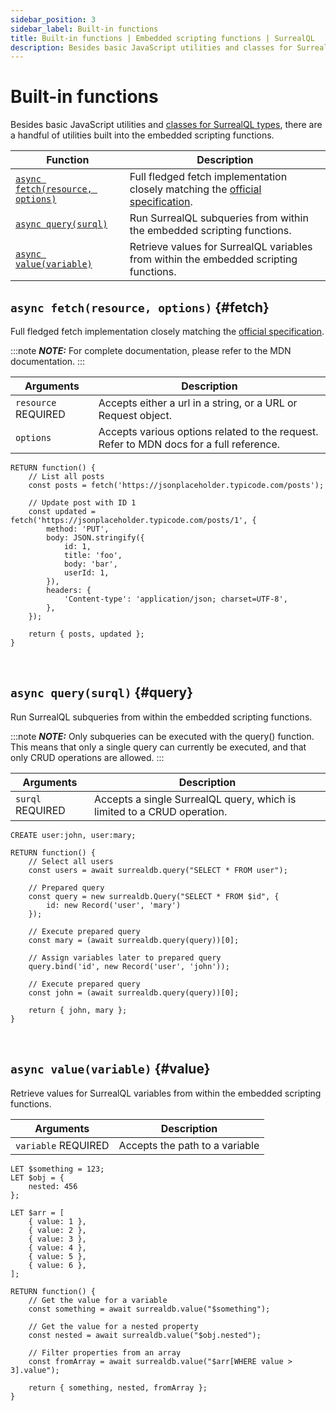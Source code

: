 ```yaml
---
sidebar_position: 3
sidebar_label: Built-in functions
title: Built-in functions | Embedded scripting functions | SurrealQL
description: Besides basic JavaScript utilities and classes for SurrealQL types, there are a handful of utilities built into the embedded scripting functions.
---
```


# Built-in functions

Besides basic JavaScript utilities and [classes for SurrealQL types](/docs/surrealdb/1.x/surrealql/functions/script/type-conversion), there are a handful of utilities built into the embedded scripting functions.

<table>
  <thead>
    <tr>
      <th>Function</th>
      <th>Description</th>
    </tr>
  </thead>
  <tbody>
    <tr>
      <td><a href="#fetch"><code>async fetch(resource, options)</code></a></td>
      <td>Full fledged fetch implementation closely matching the <a href="https://developer.mozilla.org/en-US/docs/Web/API/Fetch_API">official specification</a>.</td>
    </tr>
    <tr>
      <td><a href="#query"><code>async query(surql)</code></a></td>
      <td>Run SurrealQL subqueries from within the embedded scripting functions.</td>
    </tr>
    <tr>
      <td><a href="#value"><code>async value(variable)</code></a></td>
      <td>Retrieve values for SurrealQL variables from within the embedded scripting functions.</td>
    </tr>
  </tbody>
</table>

## `async fetch(resource, options)` {#fetch}

Full fledged fetch implementation closely matching the [official specification](https://developer.mozilla.org/en-US/docs/Web/API/Fetch_API).

:::note
___NOTE:___ For complete documentation, please refer to the MDN documentation.
:::

<table>
    <thead>
        <tr>
            <th colspan="2">Arguments</th>
            <th colspan="2">Description</th>
        </tr>
    </thead>  
    <tbody>
        <tr>
            <td colspan="2">
                <code>resource</code>
                <l className='yellow'>REQUIRED</l>
            </td>
            <td colspan="2">
                Accepts either a url in a string, or a URL or Request object.
            </td>
        </tr>
         <tr>
            <td colspan="2">
                <code>options</code>
            </td>
            <td colspan="2">
                Accepts various options related to the request. Refer to MDN docs for a full reference.
            </td>
        </tr>
    </tbody>
</table>

```surql
RETURN function() {
	// List all posts
	const posts = fetch('https://jsonplaceholder.typicode.com/posts');

	// Update post with ID 1
	const updated = fetch('https://jsonplaceholder.typicode.com/posts/1', {
		method: 'PUT',
		body: JSON.stringify({
			id: 1,
			title: 'foo',
			body: 'bar',
			userId: 1,
		}),
		headers: {
			'Content-type': 'application/json; charset=UTF-8',
		},
	});

	return { posts, updated };
}
```

<br />

## `async query(surql)` {#query}

Run SurrealQL subqueries from within the embedded scripting functions.

:::note
___NOTE:___ Only subqueries can be executed with the query() function. This means that only a single query can currently be executed, and that only CRUD operations are allowed.
:::

<table>
    <thead>
        <tr>
            <th colspan="2">Arguments</th>
            <th colspan="2">Description</th>
        </tr>
    </thead>  
    <tbody>
        <tr>
            <td colspan="2">
                <code>surql</code>
                <l className='yellow'>REQUIRED</l>
            </td>
            <td colspan="2">
                Accepts a single SurrealQL query, which is limited to a CRUD operation.
            </td>
        </tr>
    </tbody>
</table>

```surql
CREATE user:john, user:mary;

RETURN function() {
	// Select all users
	const users = await surrealdb.query("SELECT * FROM user");

	// Prepared query
	const query = new surrealdb.Query("SELECT * FROM $id", {
		id: new Record('user', 'mary')
	});

	// Execute prepared query
	const mary = (await surrealdb.query(query))[0];

	// Assign variables later to prepared query
	query.bind('id', new Record('user', 'john'));

	// Execute prepared query
	const john = (await surrealdb.query(query))[0];

	return { john, mary };
}
```

<br />

## `async value(variable)` {#value}

Retrieve values for SurrealQL variables from within the embedded scripting functions.

<table>
    <thead>
        <tr>
            <th colspan="2">Arguments</th>
            <th colspan="2">Description</th>
        </tr>
    </thead>  
    <tbody>
        <tr>
            <td colspan="2">
                <code>variable</code>
                <l className='yellow'>REQUIRED</l>
            </td>
            <td colspan="2">
                Accepts the path to a variable
            </td>
        </tr>
    </tbody>
</table>

```surql
LET $something = 123;
LET $obj = {
	nested: 456
};

LET $arr = [
	{ value: 1 },
	{ value: 2 },
	{ value: 3 },
	{ value: 4 },
	{ value: 5 },
	{ value: 6 },
];

RETURN function() {
	// Get the value for a variable
	const something = await surrealdb.value("$something");

	// Get the value for a nested property
	const nested = await surrealdb.value("$obj.nested");

	// Filter properties from an array
	const fromArray = await surrealdb.value("$arr[WHERE value > 3].value");

	return { something, nested, fromArray };
}
```

<br /><br />